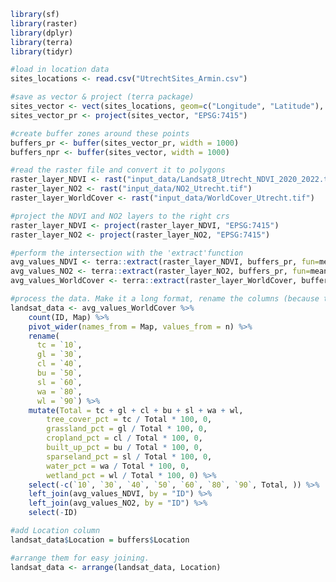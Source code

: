 ```{r}
library(sf)
library(raster)
library(dplyr)
library(terra)
library(tidyr)
```


```{r}
#load in location data
sites_locations <- read.csv("UtrechtSites_Armin.csv")

#save as vector & project (terra package)
sites_vector <- vect(sites_locations, geom=c("Longitude", "Latitude"), crs="EPSG:4326")
sites_vector_pr <- project(sites_vector, "EPSG:7415")

#create buffer zones around these points
buffers_pr <- buffer(sites_vector_pr, width = 1000)
buffers_npr <- buffer(sites_vector, width = 1000)

#read the raster file and convert it to polygons 
raster_layer_NDVI <- rast("input_data/Landsat8_Utrecht_NDVI_2020_2022.tif")
raster_layer_NO2 <- rast("input_data/NO2_Utrecht.tif")
raster_layer_WorldCover <- rast("input_data/WorldCover_Utrecht.tif")

#project the NDVI and NO2 layers to the right crs
raster_layer_NDVI <- project(raster_layer_NDVI, "EPSG:7415")
raster_layer_NO2 <- project(raster_layer_NO2, "EPSG:7415")

#perform the intersection with the 'extract'function
avg_values_NDVI <- terra::extract(raster_layer_NDVI, buffers_pr, fun=mean)
avg_values_NO2 <- terra::extract(raster_layer_NO2, buffers_pr, fun=mean)
avg_values_WorldCover <- terra::extract(raster_layer_WorldCover, buffers_npr)

#process the data. Make it a long format, rename the columns (because they have a integer as name) then calculate the percentages, and remove the temporal columns. Combine them together
landsat_data <- avg_values_WorldCover %>%
    count(ID, Map) %>%
    pivot_wider(names_from = Map, values_from = n) %>%
    rename(
      tc = `10`,
      gl = `30`,
      cl = `40`,
      bu = `50`,
      sl = `60`,
      wa = `80`,
      wl = `90`) %>%
    mutate(Total = tc + gl + cl + bu + sl + wa + wl, 
        tree_cover_pct = tc / Total * 100, 0,
        grassland_pct = gl / Total * 100, 0,
        cropland_pct = cl / Total * 100, 0,
        built_up_pct = bu / Total * 100, 0,
        sparseland_pct = sl / Total * 100, 0,
        water_pct = wa / Total * 100, 0,
        wetland_pct = wl / Total * 100, 0) %>%
    select(-c(`10`, `30`, `40`, `50`, `60`, `80`, `90`, Total, )) %>%
    left_join(avg_values_NDVI, by = "ID") %>%
    left_join(avg_values_NO2, by = "ID") %>%
    select(-ID)

#add Location column
landsat_data$Location = buffers$Location

#arrange them for easy joining.
landsat_data <- arrange(landsat_data, Location)

  
```


